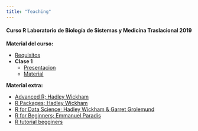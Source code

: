 ```yaml
---
title: "Teaching"
---
```


#### Curso R Laboratorio de Biología de Sistemas y Medicina Traslacional 2019

**Material del curso:**

- [Requisitos](https://github.com/Erickcufe/Curso-R-2019/blob/master/Requisitos.pdf) 
- **Clase 1**
  - [Presentacion](https://github.com/Erickcufe/Curso-R-2019/blob/master/Clase_introduccion.md)
  - [Material](https://github.com/Erickcufe/Curso-R-2019/blob/master/Clase1.pdf)

**Material extra:** 

- [Advanced R; Hadley Wickham](https://adv-r.hadley.nz)
- [R Packages; Hadley Wickham](http://r-pkgs.had.co.nz)
- [R for Data Science; Hadley Wickham & Garret Grolemund](https://es.r4ds.hadley.nz/)
- [R for Beginners; Emmanuel Paradis](https://cran.r-project.org/doc/contrib/Paradis-rdebuts_en.pdf)
- [R tutorial begginers](https://www.statmethods.net/r-tutorial/index.html)
